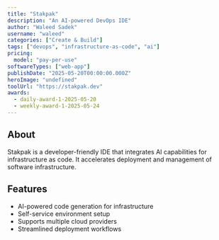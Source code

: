 ```yaml
---
title: "Stakpak"
description: "An AI-powered DevOps IDE"
author: "Waleed Sadek"
username: "waleed"
categories: ["Create & Build"]
tags: ["devops", "infrastructure-as-code", "ai"]
pricing:
  model: "pay-per-use"
softwareTypes: ["web-app"]
publishDate: "2025-05-20T00:00:00.000Z"
heroImage: "undefined"
toolUrl: "https://stakpak.dev"
awards:
  - daily-award-1-2025-05-20
  - weekly-award-1-2025-05-24
---
```

## About
Stakpak is a developer-friendly IDE that integrates AI capabilities for infrastructure as code. It accelerates deployment and management of software infrastructure.

## Features
- AI-powered code generation for infrastructure
- Self-service environment setup
- Supports multiple cloud providers
- Streamlined deployment workflows